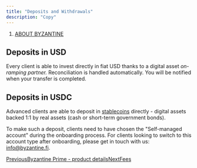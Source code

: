 ```yaml
---
title: "Deposits and Withdrawals"
description: "Copy"
---
```


1. [ABOUT BYZANTINE](/documentation/about-byzantine)

## Deposits in USD

Every client is able to invest directly in fiat USD thanks to a digital asset *on-ramping partner.* Reconciliation is handled automatically. You will be notified when your transfer is completed.

## Deposits in USDC

Advanced clients are able to deposit in [stablecoins](/documentation/digital-assets-101/whats-a-stablecoin) directly - digital assets backed 1:1 by real assets (cash or short-term government bonds).

To make such a deposit, clients need to have chosen the "Self-managed account" during the onboarding process. For clients looking to switch to this account type after onboarding, please get in touch with us: [info@byzantine.fi](mailto:info@byzantine.fi).

[PreviousByzantine Prime - product details](/documentation/about-byzantine/publish-your-docs)[NextFees](/documentation/about-byzantine/fees)

